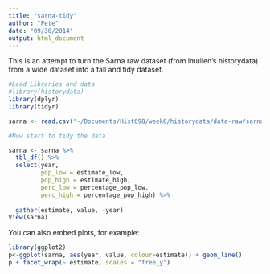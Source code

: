 ```yaml
---
title: "sarna-tidy"
author: "Pete"
date: "09/30/2014"
output: html_document
---
```

This is an attempt to turn the Sarna raw dataset (from lmullen's historydata)
from a wide dataset into a tall and tidy dataset.

```r
#Load Libraries and data
#library(historydata)
library(dplyr)
library(tidyr)

sarna <- read.csv("~/Documents/Hist698/week6/historydata/data-raw/sarna.csv", stringsAsFactors = FALSE)

#Now start to tidy the data

sarna <- sarna %>% 
  tbl_df() %>%
  select(year,
         pop_low = estimate_low,
         pop_high = estimate_high,
         perc_low = percentage_pop_low,
         perc_high = percentage_pop_high) %>%
  
  gather(estimate, value, -year) 
View(sarna)

```

You can also embed plots, for example:

```r
library(ggplot2)
p<-ggplot(sarna, aes(year, value, colour=estimate)) + geom_line() 
p + facet_wrap(~ estimate, scales = "free_y")

```


